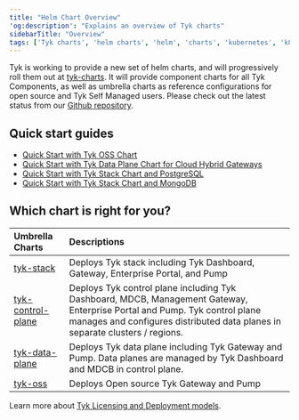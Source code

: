 ```yaml
---
title: "Helm Chart Overview"
'og:description': "Explains an overview of Tyk charts"
sidebarTitle: "Overview"
tags: ['Tyk charts', 'helm charts', 'helm', 'charts', 'kubernetes', 'k8s']
---
```


Tyk is working to provide a new set of helm charts, and will progressively roll them out at [tyk-charts](https://github.com/TykTechnologies/tyk-charts). It will provide component charts for all Tyk Components, as well as umbrella charts as reference configurations for open source and Tyk Self Managed users. Please check out the latest status from our [Github repository](https://github.com/TykTechnologies/tyk-charts).

## Quick start guides
- [Quick Start with Tyk OSS Chart](/5.8/apim/open-source/installation#quick-start-with-helm-chart)
- [Quick Start with Tyk Data Plane Chart for Cloud Hybrid Gateways](/5.8/tyk-cloud#deploy-hybrid-gateways)
- [Quick Start with Tyk Stack Chart and PostgreSQL](/5.8/tyk-self-managed/install#install-tyk-stack-with-helm-chart-postgresql)
- [Quick Start with Tyk Stack Chart and MongoDB](/5.8/tyk-self-managed/install#install-tyk-stack-with-helm-chart-mongodb)

## Which chart is right for you?

| Umbrella Charts | Descriptions |
| :----------------- | :------------- |
| [tyk-stack](/5.8/product-stack/tyk-charts/tyk-stack-chart)                 | Deploys Tyk stack including Tyk Dashboard, Gateway, Enterprise Portal, and Pump |
| [tyk-control-plane](/5.8/product-stack/tyk-charts/tyk-control-plane-chart) | Deploys Tyk control plane including Tyk Dashboard, MDCB, Management Gateway, Enterprise Portal and Pump. Tyk control plane manages and configures distributed data planes in separate clusters / regions. |
| [tyk-data-plane](/5.8/product-stack/tyk-charts/tyk-data-plane-chart)        | Deploys Tyk data plane including Tyk Gateway and Pump. Data planes are managed by Tyk Dashboard and MDCB in control plane. |
| [tyk-oss](/5.8/product-stack/tyk-charts/tyk-oss-chart)                      | Deploys Open source Tyk Gateway and Pump |

Learn more about [Tyk Licensing and Deployment models](/5.8/tyk-self-managed#tyk-self-managed-pricing).
